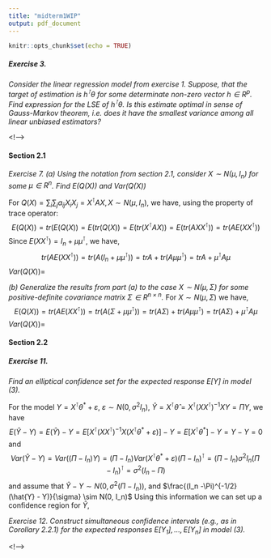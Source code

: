 ```yaml
---
title: "midterm1WIP"
output: pdf_document
---
```


```r
knitr::opts_chunk$set(echo = TRUE)
```

##### Exercise 3. 
*Consider the linear regression model from exercise 1. Suppose, that the target of
estimation is $h^{\intercal}\theta$ for some determinate non-zero vector $h\in R^p$. Find expression for the LSE of $h^{\intercal}\theta$. Is this estimate optimal in sense of Gauss-Markov theorem, i.e. does it have the smallest
variance among all linear unbiased estimators?*




<!-->

#### Section 2.1
*Exercise 7.*
*(a) Using the notation from section 2.1, consider $X \sim N(\mu,I_n)$ for some $\mu \in R^n$. Find $E(Q(X))$ and $Var(Q(X))$*
 
For $Q(X) = \sum_i\sum_j a_{ij}X_iX_j=X^{\intercal}AX, X\sim N(\mu,I_n)$, we have, using the property of trace operator:
$$E(Q(X)) = tr(E(Q(X)) = E(tr(Q(X)) = E(tr(X^{\intercal}AX)) = E(tr(AXX^{\intercal})) = tr(AE(XX^{\intercal}))$$
Since $E(XX^\intercal) = I_n + \mu\mu^{\intercal}$, we have,
$$tr(AE(XX^{\intercal})) = tr(A(I_n + \mu\mu^{\intercal})) = trA + tr(A\mu\mu^{\intercal}) = trA + \mu^{\intercal}A\mu$$
$Var(Q(X)) =$
 
*(b) Generalize the results from part (a) to the case $X \sim N(\mu,\Sigma)$ for some positive-definite covariance matrix $\Sigma \in R^{n \times n}$.*
For $X\sim N(\mu,\Sigma)$ we have,
$$E(Q(X)) = tr(AE(XX^{\intercal})) = tr(A(\Sigma + \mu\mu^{\intercal})) = tr(A\Sigma) + tr(A\mu\mu^{\intercal}) = tr(A\Sigma) + \mu^{\intercal}A\mu$$
$Var(Q(X)) =$
 
#### Section 2.2
##### Exercise 11. 
*Find an elliptical confidence set for the expected response $E[Y]$ in model (3).* 

For the model $Y = X^{\intercal}\theta^* + \varepsilon$, $\varepsilon \sim N(0, \sigma^2 I_n)$, $\hat{Y} = X^{\intercal}\hat{\theta} = X^{\intercal}(XX^{\intercal})^{-1}XY = \Pi Y$, we have 
$$E(\hat{Y} - Y) = E(\hat{Y}) - Y = E[X^{\intercal}(XX^{\intercal})^{-1}X(X^{\intercal}\theta^* + \varepsilon)] - Y = E[X^{\intercal}\theta^*] - Y = Y - Y = 0$$
and
$$Var(\hat{Y} - Y) = Var((\Pi - I_n)Y) = (\Pi - I_n)Var(X^{\intercal}\theta^* + \varepsilon)(\Pi - I_n)^{\intercal} = (\Pi - I_n)\sigma^2I_n(\Pi - I_n)^{\intercal}  = \sigma^2(I_n-\Pi)$$
and assume that $\hat{Y} - Y \sim N(0, \sigma^2(\Pi - I_n))$, and $\frac{(I_n -\Pi)^{-1/2}(\hat{Y} - Y)}{\sigma} \sim N(0, I_n)$ Using this information we can set up a confidence region for $\hat{Y}$, 


*Exercise 12. Construct simultaneous confidence intervals (e.g., as in Corollary 2.2.1) for the
expected responses $E[Y_1], . . . , E[Y_n]$ in model (3).*

<!-->